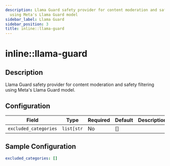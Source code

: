 ```yaml
---
description: Llama Guard safety provider for content moderation and safety filtering
  using Meta's Llama Guard model
sidebar_label: Llama Guard
sidebar_position: 3
title: inline::llama-guard
---
```


# inline::llama-guard

## Description

Llama Guard safety provider for content moderation and safety filtering using Meta's Llama Guard model.

## Configuration

| Field | Type | Required | Default | Description |
|-------|------|----------|---------|-------------|
| `excluded_categories` | `list[str` | No | [] |  |

## Sample Configuration

```yaml
excluded_categories: []
```
